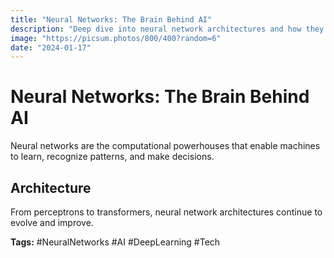 ```yaml
---
title: "Neural Networks: The Brain Behind AI"
description: "Deep dive into neural network architectures and how they power modern artificial intelligence systems."
image: "https://picsum.photos/800/400?random=6"
date: "2024-01-17"
---
```


# Neural Networks: The Brain Behind AI

Neural networks are the computational powerhouses that enable machines to learn, recognize patterns, and make decisions.

## Architecture

From perceptrons to transformers, neural network architectures continue to evolve and improve.

**Tags:** #NeuralNetworks #AI #DeepLearning #Tech 